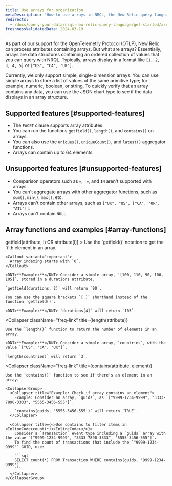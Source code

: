 ```yaml
---
title: Use arrays for organization
metaDescription: "How to use arrays in NRQL, the New Relic query language"
redirects: 
  - /docs/query-your-data/nrql-new-relic-query-language/get-started/arrays-in-nrql
freshnessValidatedDate: 2024-03-19
---
```


As part of our support for the OpenTelemetry Protocol (OTLP), New Relic can process attributes containing arrays. But what are arrays? Essentially, arrays are data structures containing an ordered collection of values that you can query with NRQL. Typically, arrays display in a format like `[1, 2, 3, 4, 5]` or `["US", "CA", "UK"]`.

Currently, we only support simple, single-dimension arrays. You can use simple arrays to store a list of values of the same primitive type; for example, numeric, boolean, or string. To quickly verify that an array contains any data, you can use the JSON chart type to see if the data displays in an array structure.

## Supported features [#supported-features]

* The `FACET` clause supports array attributes.
* You can run the functions `getfield()`, `length()`, and `contains()` on arrays.
* You can also use the `uniques()`, `uniqueCount()`, and `latest()` aggregator functions.
* Arrays can contain up to 64 elements.

## Unsupported features [#unsupported-features]

* Comparison operators such as `=`, `!=`, and `IN` aren't supported with arrays.
* You can't aggregate arrays with other aggregator functions, such as `sum()`, `min()`, `max()`, etc.
* Arrays can't contain other arrays, such as `["UK", "US", ["CA", "OR", "ATL"]]`.
* Arrays can't contain `NULL`.

## Array functions and examples [#array-functions]

<CollapserGroup>
  <Collapser
    className="freq-link"
    title={<InlineCode>getfield(attribute, i) OR attribute[i]</InlineCode>}
  >
    Use the `getfield()` notation to get the `i`th element in an array.

    <Callout variant="important">
      Array indexing starts with `0`.
    </Callout>

    <DNT>**Example:**</DNT> Consider a simple array, `[100, 110, 90, 100, 105]`, stored in a durations attribute.

    `getfield(durations, 2)` will return `90`.

    You can use the square brackets `[ ]` shorthand instead of the function `getfield()`.

    <DNT>**Example:**</DNT> `durations[4]` will return `105`.
  </Collapser>

  <Collapser
    className="freq-link"
    title={<InlineCode>length(attribute)</InlineCode>}
  >
    Use the `length()` function to return the number of elements in an array.

    <DNT>**Example:**</DNT> Consider a simple array, `countries`, with the value `["US", "CA", "UK"]`.

    `length(countries)` will return `3`.
  </Collapser>

  <Collapser
    className="freq-link"
    title={<InlineCode>contains(attribute, element)</InlineCode>}
  >
    Use the `contains()` function to see if there's an element in an array.

    <CollapserGroup>
      <Collapser title="Example: Check if array contains an element">
        Example: Consider an array, `guids`, as `["9999-1234-9999", "3333-7890-3333", "5555-3456-555"]`.

        `contains(guids, '5555-3456-555')` will return `TRUE`.
      </Collapser>

      <Collapser title={<>Use contains to filter items in <InlineCode>count(*)</InlineCode></>}>
        Consider a `Transaction` event type including a `guids` array with the value `["9999-1234-9999", "3333-7890-3333", "5555-3456-555"]`.
        To find the count of transactions that include the `"9999-1234-9999"` GUID, use:

        ```sql
        SELECT count(*) FROM Transaction WHERE contains(guids, '9999-1234-9999')
        ```
      </Collapser>
    </CollapserGroup>
  </Collapser>
</CollapserGroup>
